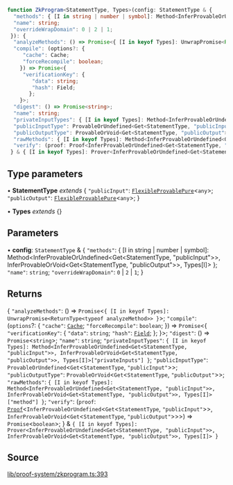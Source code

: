 ```ts
function ZkProgram<StatementType, Types>(config: StatementType & {
  "methods": { [I in string | number | symbol]: Method<InferProvableOrUndefined<Get<StatementType, "publicInput">>, InferProvableOrVoid<Get<StatementType, "publicOutput">>, Types[I]> };
  "name": string;
  "overrideWrapDomain": 0 | 2 | 1;
 }): {
  "analyzeMethods": () => Promise<{ [I in keyof Types]: UnwrapPromise<ReturnType<typeof analyzeMethod>> }>;
  "compile": (options?: {
     "cache": Cache;
     "forceRecompile": boolean;
    }) => Promise<{
     "verificationKey": {
        "data": string;
        "hash": Field;
       };
    }>;
  "digest": () => Promise<string>;
  "name": string;
  "privateInputTypes": { [I in keyof Types]: Method<InferProvableOrUndefined<Get<StatementType, "publicInput">>, InferProvableOrVoid<Get<StatementType, "publicOutput">>, Types[I]>["privateInputs"] };
  "publicInputType": ProvableOrUndefined<Get<StatementType, "publicInput">>;
  "publicOutputType": ProvableOrVoid<Get<StatementType, "publicOutput">>;
  "rawMethods": { [I in keyof Types]: Method<InferProvableOrUndefined<Get<StatementType, "publicInput">>, InferProvableOrVoid<Get<StatementType, "publicOutput">>, Types[I]>["method"] };
  "verify": (proof: Proof<InferProvableOrUndefined<Get<StatementType, "publicInput">>, InferProvableOrVoid<Get<StatementType, "publicOutput">>>) => Promise<boolean>;
 } & { [I in keyof Types]: Prover<InferProvableOrUndefined<Get<StatementType, "publicInput">>, InferProvableOrVoid<Get<StatementType, "publicOutput">>, Types[I]> }
```

## Type parameters

• **StatementType** *extends* \{
  `"publicInput"`: [`FlexibleProvablePure`](../type-aliases/FlexibleProvablePure.mdx)\<`any`\>;
  `"publicOutput"`: [`FlexibleProvablePure`](../type-aliases/FlexibleProvablePure.mdx)\<`any`\>;
 \}

• **Types** *extends* \{\}

## Parameters

• **config**: `StatementType` & \{
  `"methods"`: \{ [I in string \| number \| symbol]: Method\<InferProvableOrUndefined\<Get\<StatementType, "publicInput"\>\>, InferProvableOrVoid\<Get\<StatementType, "publicOutput"\>\>, Types[I]\> \};
  `"name"`: `string`;
  `"overrideWrapDomain"`: `0` \| `2` \| `1`;
 \}

## Returns

\{
  `"analyzeMethods"`: () => `Promise`\<`{ [I in keyof Types]: UnwrapPromise<ReturnType<typeof analyzeMethod>> }`\>;
  `"compile"`: (`options`?: \{
     `"cache"`: [`Cache`](../type-aliases/Cache.mdx);
     `"forceRecompile"`: `boolean`;
    \}) => `Promise`\<\{
     `"verificationKey"`: \{
        `"data"`: `string`;
        `"hash"`: [`Field`](../type-aliases/Field.mdx);
       \};
    \}\>;
  `"digest"`: () => `Promise`\<`string`\>;
  `"name"`: `string`;
  `"privateInputTypes"`: `{ [I in keyof Types]: Method<InferProvableOrUndefined<Get<StatementType, "publicInput">>, InferProvableOrVoid<Get<StatementType, "publicOutput">>, Types[I]>["privateInputs"] }`;
  `"publicInputType"`: `ProvableOrUndefined`\<`Get`\<`StatementType`, `"publicInput"`\>\>;
  `"publicOutputType"`: `ProvableOrVoid`\<`Get`\<`StatementType`, `"publicOutput"`\>\>;
  `"rawMethods"`: `{ [I in keyof Types]: Method<InferProvableOrUndefined<Get<StatementType, "publicInput">>, InferProvableOrVoid<Get<StatementType, "publicOutput">>, Types[I]>["method"] }`;
  `"verify"`: (`proof`: [`Proof`](../classes/Proof.mdx)\<`InferProvableOrUndefined`\<`Get`\<`StatementType`, `"publicInput"`\>\>, `InferProvableOrVoid`\<`Get`\<`StatementType`, `"publicOutput"`\>\>\>) => `Promise`\<`boolean`\>;
 \} & `{ [I in keyof Types]: Prover<InferProvableOrUndefined<Get<StatementType, "publicInput">>, InferProvableOrVoid<Get<StatementType, "publicOutput">>, Types[I]> }`

## Source

[lib/proof-system/zkprogram.ts:393](https://github.com/o1-labs/o1js/blob/3b1b22555bd0099419efc0703dfdb8b2eb7c3e6f/src/lib/proof-system/zkprogram.ts#L393)
